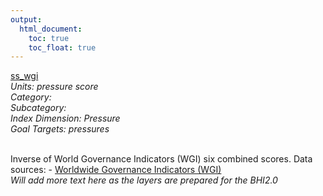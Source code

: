 ```yaml
---
output:
  html_document:
    toc: true
    toc_float: true
---
```


[ss_wgi](https://github.com/OHI-Science/bhi/blob/master/baltic/layers/ss_wgi_bhi2015.csv)\
*Units: pressure score*\
*Category:*\
*Subcategory:*\
*Index Dimension: Pressure*\
*Goal Targets: pressures*\
<br>

Inverse of World Governance Indicators (WGI) six combined scores.
Data sources:
- [Worldwide Governance Indicators (WGI)](http://info.worldbank.org/governance/wgi)\
*Will add more text here as the layers are prepared for the BHI2.0*



<br>

